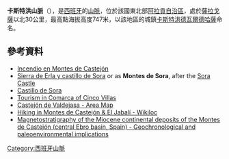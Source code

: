{{Coord|41|56|35|N|0|59|10|W|display=title}}

'''卡斯特洪山脈'''（{{lang-es|Montes de Castejón}}），是[[西班牙|西班牙]]的[[山脈|山脈]]，位於該國東北部[[阿拉貢自治區|阿拉貢自治區]]，處於[[薩拉戈薩|薩拉戈薩]]以北30公里，最高點海拔高度747米，以該地區的城鎮[[卡斯特洪德瓦爾德哈薩|卡斯特洪德瓦爾德哈薩]]命名。

==參考資料==
*[https://web.archive.org/web/20100930174106/http://www.sekano.es/?p=3144 Incendio en Montes de Castejón]
*[http://www.caiaragon.com/es/rutas/l_rutas.asp?idA=104&dias=0 Sierra de Erla y castillo de Sora] {{Wayback|url=http://www.caiaragon.com/es/rutas/l_rutas.asp?idA=104&dias=0 |date=20160303231422 }} or as '''Montes de Sora''', after the [[Sora_Castle|Sora Castle]]
*[https://web.archive.org/web/20120317102149/http://www.castillosdearagon.es/index.php?sec=6&fort=225 Castillo de Sora]
* [https://web.archive.org/web/20150923205547/http://www.comarcacincovillas.com/senderos/pdfs/Folleto9.pdf Tourism in Comarca of Cinco Villas] 
* [https://web.archive.org/web/20110727064823/http://www.castejondevaldejasa.es/geografia/geografia.htm Castejón de Valdejasa - Area Map] 
* [http://es.wikiloc.com/wikiloc/view.do?id=1123862 Hiking in Montes de Castejón & El Jabalí - Wikiloc] {{Wayback|url=http://es.wikiloc.com/wikiloc/view.do?id=1123862 |date=20161116105155 }}
*[https://web.archive.org/web/20120924083530/http://redalyc.uaemex.mx/pdf/505/50520304.pdf Magnetostratigraphy of the Miocene continental deposits of the Montes de Castejón (central Ebro basin, Spain) - Geochronological and paleoenvironmental implications]

{{Spain-geo-stub}}
[[Category:西班牙山脈|Category:西班牙山脈]]